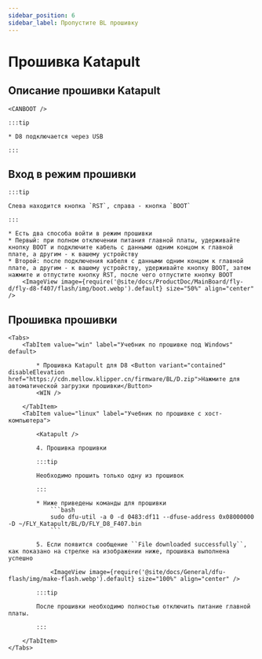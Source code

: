 ```yaml
---
sidebar_position: 6
sidebar_label: Пропустите BL прошивку
---
```









# Прошивка Katapult

## Описание прошивки Katapult

    <CANBOOT />

    :::tip

    * D8 подключается через USB

    :::

## Вход в режим прошивки

    :::tip

    Слева находится кнопка `RST`, справа - кнопка `BOOT`

    :::

    * Есть два способа войти в режим прошивки
    * Первый: при полном отключении питания главной платы, удерживайте кнопку BOOT и подключите кабель с данными одним концом к главной плате, а другим - к вашему устройству
    * Второй: после подключения кабеля с данными одним концом к главной плате, а другим - к вашему устройству, удерживайте кнопку BOOT, затем нажмите и отпустите кнопку RST, после чего отпустите кнопку BOOT
        <ImageView image={require('@site/docs/ProductDoc/MainBoard/fly-d/fly-d8-f407/flash/img/boot.webp').default} size="50%" align="center" />

## Прошивка прошивки
    <Tabs>
        <TabItem value="win" label="Учебник по прошивке под Windows" default>

            * Прошивка Katapult для D8 <Button variant="contained" disableElevation href="https://cdn.mellow.klipper.cn/firmware/BL/D.zip">Нажмите для автоматической загрузки прошивки</Button>
            <WIN />

        </TabItem>
        <TabItem value="linux" label="Учебник по прошивке с хост-компьютера">

            <Katapult />

            4. Прошивка прошивки

            :::tip

            Необходимо прошить только одну из прошивок

            :::

            * Ниже приведены команды для прошивки
                ```bash
                sudo dfu-util -a 0 -d 0483:df11 --dfuse-address 0x08000000 -D ~/FLY_Katapult/BL/D/FLY_D8_F407.bin
                ```

            5. Если появится сообщение ``File downloaded successfully``, как показано на стрелке на изображении ниже, прошивка выполнена успешно

                <ImageView image={require('@site/docs/General/dfu-flash/img/make-flash.webp').default} size="100%" align="center" />

            :::tip

            После прошивки необходимо полностью отключить питание главной платы.

            :::

        </TabItem>
    </Tabs>